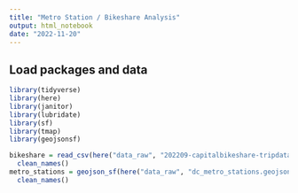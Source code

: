```yaml
---
title: "Metro Station / Bikeshare Analysis"
output: html_notebook
date: "2022-11-20"
---
```


## Load packages and data
```r
library(tidyverse)
library(here)
library(janitor)
library(lubridate)
library(sf)
library(tmap)
library(geojsonsf)

bikeshare = read_csv(here("data_raw", "202209-capitalbikeshare-tripdata.zip")) %>%
  clean_names()
metro_stations = geojson_sf(here("data_raw", "dc_metro_stations.geojson")) %>%
  clean_names()

```

